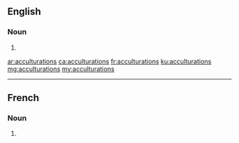==English==

===Noun===
{{head|en|plural}}

# {{plural of|acculturation|lang=en}}

[[ar:acculturations]]
[[ca:acculturations]]
[[fr:acculturations]]
[[ku:acculturations]]
[[mg:acculturations]]
[[my:acculturations]]

----
==French==

===Noun===
{{head|fr|plural|g=f}}

# {{plural of|acculturation|lang=fr}}
{{rfc-auto}}